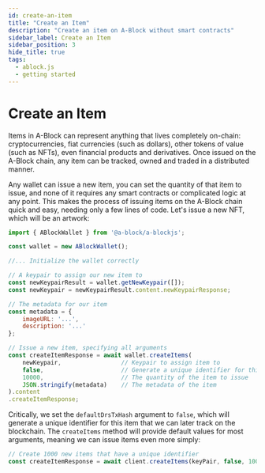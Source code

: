 ```yaml
---
id: create-an-item
title: "Create an Item"
description: "Create an item on A-Block without smart contracts"
sidebar_label: Create an Item
sidebar_position: 3
hide_title: true
tags:
  - ablock.js
  - getting started
---
```


# Create an Item

Items in A-Block can represent anything that lives completely on-chain: cryptocurrencies, fiat currencies (such as dollars), other tokens of value (such as NFTs), even financial products and derivatives. 
Once issued on the A-Block chain, any item can be tracked, owned and traded in a distributed manner.

Any wallet can issue a new item, you can set the quantity of that item to issue, and none of it requires any smart contracts or complicated logic at any point. This makes the process of issuing items on 
the A-Block chain quick and easy, needing only a few lines of code. Let's issue a new NFT, which will be an artwork:

```javascript
import { ABlockWallet } from '@a-block/a-blockjs';

const wallet = new ABlockWallet();

//... Initialize the wallet correctly

// A keypair to assign our new item to
const newKeypairResult = wallet.getNewKeypair([]);
const newKeypair = newKeypairResult.content.newKeypairResponse;

// The metadata for our item
const metadata = {
    imageURL: '...',
    description: '...'
};

// Issue a new item, specifying all arguments
const createItemResponse = await wallet.createItems(
    newKeypair,                 // Keypair to assign item to
    false,                      // Generate a unique identifier for this item, if set to false
    10000,                      // The quantity of the item to issue
    JSON.stringify(metadata)    // The metadata of the item
).content
.createItemResponse;
```

Critically, we set the `defaultDrsTxHash` argument to `false`, which will generate a unique identifier for this item that we can later track on the blockchain. The `createItems` method will provide 
default values for most arguments, meaning we can issue items even more simply:

```javascript
// Create 1000 new items that have a unique identifier
const createItemResponse = await client.createItems(keyPair, false, 1000).content.createItemResponse;
```